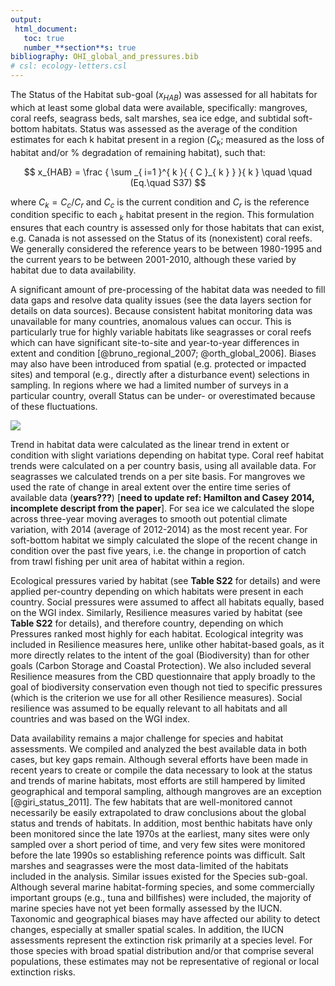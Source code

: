 ```yaml
---
output:
 html_document:
   toc: true
   number_**section**s: true
bibliography: OHI_global_and_pressures.bib
# csl: ecology-letters.csl
---
```


The Status of the Habitat sub-goal ($x_{HAB}$) was assessed for all habitats for which at least some global data were available, specifically: mangroves, coral reefs, seagrass beds, salt marshes, sea ice edge, and subtidal soft-bottom habitats. Status was assessed as the average of the condition estimates for each k habitat present in a region ($C_{k}$; measured as the loss of habitat and/or % degradation of remaining habitat), such that:

$$
x_{HAB} = \frac { \sum _{ i=1 }^{ k }{ { C }_{ k } }  }{ k } \quad \quad (Eq.\quad S37)
$$

where $C_{k} = C_{c}/C_{r}$ and $C_{c}$ is the current condition and $C_{r}$ is the reference condition specific to each $_{k}$ habitat present in the region. This formulation ensures that each country is assessed only for those habitats that can exist, e.g. Canada is not assessed on the Status of its (nonexistent) coral reefs. We generally considered the reference years to be between 1980-1995 and the current years to be between 2001-2010, although these varied by habitat due to data availability.

A significant amount of pre-processing of the habitat data was needed to fill data gaps and resolve data quality issues (see the data layers section for details on data sources). Because consistent habitat monitoring data was unavailable for many countries, anomalous values can occur. This is particularly true for highly variable habitats like seagrasses or coral reefs which can have significant site-to-site and year-to-year differences in extent and condition [@bruno_regional_2007; @orth_global_2006]. Biases may also have been introduced from spatial (e.g. protected or impacted sites) and temporal (e.g., directly after a disturbance event) selections in sampling. In regions where we had a limited number of surveys in a particular country, overall Status can be under- or overestimated because of these fluctuations.

<!-- for mangrove and seaice, incorporated 2015_methods_final section 4.10.2, but unsure of the mangroves data years... -->
![](http://i.imgur.com/PTtQTHZ.png)

Trend in habitat data were calculated as the linear trend in extent or condition with slight variations depending on habitat type. Coral reef habitat trends were calculated on a per country basis, using all available data. For seagrasses we calculated trends on a per site basis. For mangroves we used the rate of change in areal extent over the entire time series of available data (**years???**) [**need to update ref: Hamilton and Casey 2014, incomplete descript from the paper**]. For sea ice we calculated the slope across three-year moving averages to smooth out potential climate variation, with 2014 (average of 2012-2014) as the most recent year. For soft-bottom habitat we simply calculated the slope of the recent change in condition over the past five years, i.e. the change in proportion of catch from trawl fishing per unit area of habitat within a region.

Ecological pressures varied by habitat (see **Table S22** for details) and were applied per-country depending on which habitats were present in each country. Social pressures were assumed to affect all habitats equally, based on the WGI index. Similarly, Resilience measures varied by habitat (see **Table S22** for details), and therefore country, depending on which Pressures ranked most highly for each habitat. Ecological integrity was included in Resilience measures here, unlike other habitat-based goals, as it more directly relates to the intent of the goal (Biodiversity) than for other goals (Carbon Storage and Coastal Protection). We also included several Resilience measures from the CBD questionnaire that apply broadly to the goal of biodiversity conservation even though not tied to specific pressures (which is the criterion we use for all other Resilience measures). Social resilience was assumed to be equally relevant to all habitats and all countries and was based on the WGI index.

Data availability remains a major challenge for species and habitat assessments. We compiled and analyzed the best available data in both cases, but key gaps remain. Although several efforts have been made in recent years to create or compile the data necessary to look at the status and trends of marine habitats, most efforts are still hampered by limited geographical and temporal sampling, although mangroves are an exception [@giri_status_2011]. The few habitats that are well-monitored cannot necessarily be easily extrapolated to draw conclusions about the global status and trends of habitats. In addition, most benthic habitats have only been monitored since the late 1970s at the earliest, many sites were only sampled over a short period of time, and very few sites were monitored before the late 1990s so establishing reference points was difficult. Salt marshes and seagrasses were the most data-limited of the habitats included in the analysis. Similar issues existed for the Species sub-goal. Although several marine habitat-forming species, and some commercially important groups (e.g., tuna and billfishes) were included, the majority of marine species have not yet been formally assessed by the IUCN. Taxonomic and geographical biases may have affected our ability to detect changes, especially at smaller spatial scales. In addition, the IUCN assessments represent the extinction risk primarily at a species level. For those species with broad spatial distribution and/or that comprise several populations, these estimates may not be representative of regional or local extinction risks.
